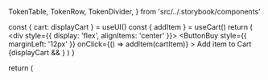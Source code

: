 



  TokenTable,
  TokenRow,
  TokenDivider,
} from 'src/../.storybook/components'

<Meta component={CartSidebar} title="Organisms/CartSidebar" />

  const { cart: displayCart } = useUI()
  const { addItem } = useCart()
  return (
    <div style={{ display: 'flex', alignItems: 'center' }}>
      <CartToggle />
      <ButtonBuy
        style={{ marginLeft: '12px' }}
        onClick={() => addItem(cartItem)}
      >
        Add item to Cart
      </ButtonBuy>
      {displayCart && <CartSidebar />}
    </div>
  )
}

  return (
    <UIProvider>
      <Template />
    </UIProvider>
  )
}

<header>

# Cart Sidebar

The `CartSidebar` displays the summary of items added to the cart along with detailed information, and checkout option.

</header>

## Overview

Uses [SlideOver](?path=/docs/organisms-slideover--default-story) as base.

---

## Usage

`import CartSidebar from 'src/components/cart/CartSidebar'`

<Canvas>
  <Story name="overview-default">{TemplateProvider.bind({})}</Story>
</Canvas>

<TokenTable>
  <TokenRow
    token="--fs-cart-sidebar-bkg-color"
    value="var(--fs-color-neutral-bkg)"
    isColor
  />
</TokenTable>

---

## Nested Elements

### Header

<TokenTable>
  <TokenRow
    token="--fs-cart-sidebar-header-padding"
    value="var(--fs-spacing-2) var(--fs-spacing-3) var(--fs-spacing-2)"
  />
  <TokenRow
    token="--fs-cart-sidebar-header-bkg-color"
    value="var(--fs-color-neutral-0)"
    isColor
  />
  <TokenDivider />
  <TokenRow
    token="--fs-cart-sidebar-header-title-margin-right"
    value="var(--fs-spacing-2)"
  />
</TokenTable>

### List

<TokenTable>
  <TokenRow
    token="--fs-cart-sidebar-list-padding"
    value="var(--fs-spacing-3)"
  />
</TokenTable>

### Footer

<TokenTable>
  <TokenRow
    token="--fs-cart-sidebar-footer-bkg-color"
    value="var(--fs-color-neutral-0)"
    isColor
  />
  <TokenRow
    token="--fs-cart-sidebar-footer-box-shadow"
    value="0 0 6px rgb(0 0 0 / 20%)"
  />
</TokenTable>
